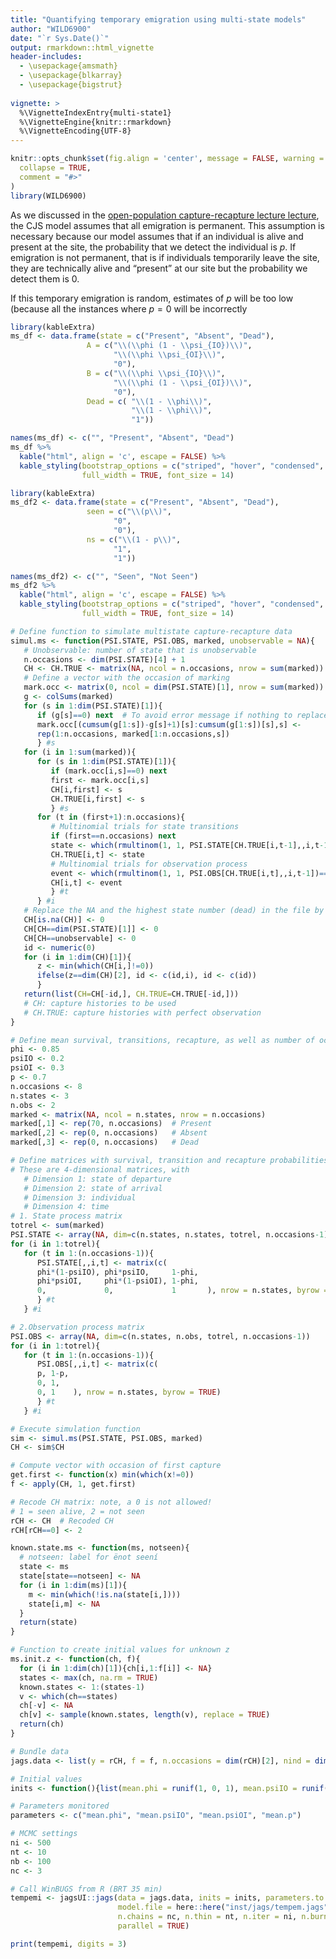 ```yaml
---
title: "Quantifying temporary emigration using multi-state models"
author: "WILD6900"
date: "`r Sys.Date()`"
output: rmarkdown::html_vignette
header-includes:
  - \usepackage{amsmath}
  - \usepackage{blkarray}
  - \usepackage{bigstrut}
  
vignette: >
  %\VignetteIndexEntry{multi-state1}
  %\VignetteEngine{knitr::rmarkdown}
  %\VignetteEncoding{UTF-8}
---
```


```r
knitr::opts_chunk$set(fig.align = 'center', message = FALSE, warning = FALSE, 
  collapse = TRUE,
  comment = "#>"
)
library(WILD6900)
```

As we discussed in the [open-population capture-recapture lecture lecture](https://rushinglab.github.io/WILD6900/articles/Lecture14/Lecture14.html#1), the CJS model assumes that all emigration is permanent. This assumption is necessary because our model assumes that if an individual is alive and present at the site, the probability that we detect the individual is $p$. If emigration is not permanent, that is if individuals temporarily leave the site, they are technically alive and "present" at our site but the probability we detect them is 0. 

If this temporary emigration is random, estimates of $p$ will be too low (because all the instances where $p=0$ will be incorrectly 

```r
library(kableExtra)
ms_df <- data.frame(state = c("Present", "Absent", "Dead"),
                 A = c("\\(\\phi (1 - \\psi_{IO})\\)", 
                       "\\(\\phi \\psi_{OI}\\)", 
                       "0"),
                 B = c("\\(\\phi \\psi_{IO}\\)",
                       "\\(\\phi (1 - \\psi_{OI})\\)", 
                       "0"),
                 Dead = c( "\\(1 - \\phi\\)",
                           "\\(1 - \\phi\\)",
                           "1"))

names(ms_df) <- c("", "Present", "Absent", "Dead")
ms_df %>%
  kable("html", align = 'c', escape = FALSE) %>%
  kable_styling(bootstrap_options = c("striped", "hover", "condensed", "responsive"), 
                full_width = TRUE, font_size = 14) 
```

```r
library(kableExtra)
ms_df2 <- data.frame(state = c("Present", "Absent", "Dead"),
                 seen = c("\\(p\\)", 
                       "0", 
                       "0"),
                 ns = c("\\(1 - p\\)",
                       "1", 
                       "1"))

names(ms_df2) <- c("", "Seen", "Not Seen")
ms_df2 %>%
  kable("html", align = 'c', escape = FALSE) %>%
  kable_styling(bootstrap_options = c("striped", "hover", "condensed", "responsive"), 
                full_width = TRUE, font_size = 14) 
```


```r
# Define function to simulate multistate capture-recapture data
simul.ms <- function(PSI.STATE, PSI.OBS, marked, unobservable = NA){
   # Unobservable: number of state that is unobservable
   n.occasions <- dim(PSI.STATE)[4] + 1
   CH <- CH.TRUE <- matrix(NA, ncol = n.occasions, nrow = sum(marked))
   # Define a vector with the occasion of marking
   mark.occ <- matrix(0, ncol = dim(PSI.STATE)[1], nrow = sum(marked))
   g <- colSums(marked)
   for (s in 1:dim(PSI.STATE)[1]){
      if (g[s]==0) next  # To avoid error message if nothing to replace
      mark.occ[(cumsum(g[1:s])-g[s]+1)[s]:cumsum(g[1:s])[s],s] <-
      rep(1:n.occasions, marked[1:n.occasions,s])
      } #s
   for (i in 1:sum(marked)){
      for (s in 1:dim(PSI.STATE)[1]){
         if (mark.occ[i,s]==0) next
         first <- mark.occ[i,s]
         CH[i,first] <- s
         CH.TRUE[i,first] <- s
         } #s
      for (t in (first+1):n.occasions){
         # Multinomial trials for state transitions
         if (first==n.occasions) next
         state <- which(rmultinom(1, 1, PSI.STATE[CH.TRUE[i,t-1],,i,t-1])==1)
         CH.TRUE[i,t] <- state
         # Multinomial trials for observation process
         event <- which(rmultinom(1, 1, PSI.OBS[CH.TRUE[i,t],,i,t-1])==1)
         CH[i,t] <- event
         } #t
      } #i
   # Replace the NA and the highest state number (dead) in the file by 0
   CH[is.na(CH)] <- 0
   CH[CH==dim(PSI.STATE)[1]] <- 0
   CH[CH==unobservable] <- 0
   id <- numeric(0)
   for (i in 1:dim(CH)[1]){
      z <- min(which(CH[i,]!=0))
      ifelse(z==dim(CH)[2], id <- c(id,i), id <- c(id))
      }
   return(list(CH=CH[-id,], CH.TRUE=CH.TRUE[-id,]))
   # CH: capture histories to be used
   # CH.TRUE: capture histories with perfect observation
}
```

```r
# Define mean survival, transitions, recapture, as well as number of occasions, states, observations and released individuals
phi <- 0.85
psiIO <- 0.2
psiOI <- 0.3
p <- 0.7
n.occasions <- 8  
n.states <- 3
n.obs <- 2
marked <- matrix(NA, ncol = n.states, nrow = n.occasions)
marked[,1] <- rep(70, n.occasions)	# Present
marked[,2] <- rep(0, n.occasions)	# Absent
marked[,3] <- rep(0, n.occasions)	# Dead 

# Define matrices with survival, transition and recapture probabilities
# These are 4-dimensional matrices, with 
   # Dimension 1: state of departure
   # Dimension 2: state of arrival
   # Dimension 3: individual
   # Dimension 4: time
# 1. State process matrix
totrel <- sum(marked)
PSI.STATE <- array(NA, dim=c(n.states, n.states, totrel, n.occasions-1))
for (i in 1:totrel){
   for (t in 1:(n.occasions-1)){
      PSI.STATE[,,i,t] <- matrix(c(
      phi*(1-psiIO), phi*psiIO,     1-phi,
      phi*psiOI,     phi*(1-psiOI), 1-phi,
      0,             0,             1       ), nrow = n.states, byrow = TRUE)
      } #t
   } #i

# 2.Observation process matrix
PSI.OBS <- array(NA, dim=c(n.states, n.obs, totrel, n.occasions-1))
for (i in 1:totrel){
   for (t in 1:(n.occasions-1)){
      PSI.OBS[,,i,t] <- matrix(c(
      p, 1-p,
      0, 1,
      0, 1    ), nrow = n.states, byrow = TRUE)
      } #t
   } #i

# Execute simulation function
sim <- simul.ms(PSI.STATE, PSI.OBS, marked)
CH <- sim$CH

# Compute vector with occasion of first capture
get.first <- function(x) min(which(x!=0))
f <- apply(CH, 1, get.first)

# Recode CH matrix: note, a 0 is not allowed!
# 1 = seen alive, 2 = not seen
rCH <- CH  # Recoded CH
rCH[rCH==0] <- 2

```

```r
known.state.ms <- function(ms, notseen){
  # notseen: label for ënot seení
  state <- ms
  state[state==notseen] <- NA
  for (i in 1:dim(ms)[1]){
    m <- min(which(!is.na(state[i,])))
    state[i,m] <- NA
  }
  return(state)
}

# Function to create initial values for unknown z
ms.init.z <- function(ch, f){
  for (i in 1:dim(ch)[1]){ch[i,1:f[i]] <- NA}
  states <- max(ch, na.rm = TRUE)
  known.states <- 1:(states-1)
  v <- which(ch==states)
  ch[-v] <- NA
  ch[v] <- sample(known.states, length(v), replace = TRUE)
  return(ch)
}

```

```r
# Bundle data
jags.data <- list(y = rCH, f = f, n.occasions = dim(rCH)[2], nind = dim(rCH)[1], z = known.state.ms(rCH, 2))

# Initial values
inits <- function(){list(mean.phi = runif(1, 0, 1), mean.psiIO = runif(1, 0, 1), mean.psiOI = runif(1, 0, 1), mean.p = runif(1, 0, 1), z = ms.init.z(rCH, f))}  

# Parameters monitored
parameters <- c("mean.phi", "mean.psiIO", "mean.psiOI", "mean.p")

# MCMC settings
ni <- 500
nt <- 10
nb <- 100
nc <- 3

# Call WinBUGS from R (BRT 35 min)
tempemi <- jagsUI::jags(data = jags.data, inits = inits, parameters.to.save = parameters, 
                        model.file = here::here("inst/jags/tempem.jags"), 
                        n.chains = nc, n.thin = nt, n.iter = ni, n.burnin = nb, 
                        parallel = TRUE)

print(tempemi, digits = 3)
```